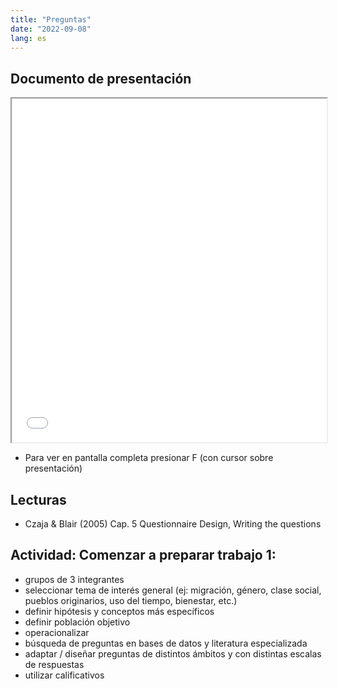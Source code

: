 ---
title: "Preguntas"
date: "2022-09-08"
lang: es
---

## Documento de presentación

<iframe src=/slides/04-preguntas/04-preguntas.html height="550" width=100% allowfullscreen="true">
</iframe>

- Para ver en pantalla completa presionar F (con cursor sobre presentación)



## Lecturas

- Czaja & Blair (2005) Cap. 5 Questionnaire Design, Writing the questions

## Actividad: Comenzar a preparar trabajo 1:

- grupos de 3 integrantes
- seleccionar tema de interés general (ej: migración, género, clase social, pueblos originarios, uso del tiempo, bienestar, etc.)
- definir hipótesis y conceptos más específicos
- definir población objetivo
- operacionalizar
- búsqueda de preguntas en bases de datos y literatura especializada
- adaptar / diseñar preguntas de distintos ámbitos y con distintas escalas de respuestas
- utilizar calificativos
